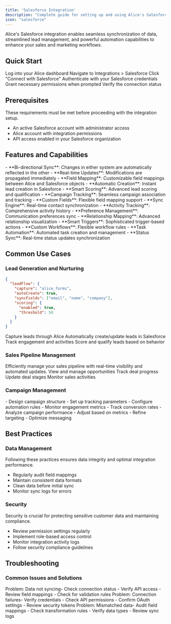 ```yaml
---
title: 'Salesforce Integration'
description: "Complete guide for setting up and using Alice's Salesforce integration"
icon: "salesforce"
---
```


<Card title="Salesforce Integration" horizontal icon="salesforce" color="#019EDB">
</Card>


<Info>
  Alice's Salesforce integration enables seamless synchronization of data,
  streamlined lead management, and powerful automation capabilities to enhance
  your sales and marketing workflows.
</Info>

## Quick Start

<Steps>
  <Step title="Access Dashboard">Log into your Alice dashboard</Step>
  <Step title="Find Integration">Navigate to Integrations > Salesforce</Step>
  <Step title="Connect">Click "Connect with Salesforce"</Step>
  <Step title="Authenticate">
    Authenticate with your Salesforce credentials
  </Step>
  <Step title="Grant Permissions">
    Grant necessary permissions when prompted
  </Step>
  <Step title="Verify">Verify the connection status</Step>
</Steps>

## Prerequisites

<Warning>
  These requirements must be met before proceeding with the integration setup.
</Warning>

- An active Salesforce account with administrator access
- Alice account with integration permissions
- API access enabled in your Salesforce organization

## Features and Capabilities

<Tabs>
  <Tab title="Data Sync">
    - **Bi-directional Sync**: Changes in either system are automatically reflected in the other
    - **Real-time Updates**: Modifications are propagated immediately
    - **Field Mapping**: Customizable field mappings between Alice and Salesforce objects
  </Tab>

  <Tab title="Lead Management">
    - **Automatic Creation**: Instant lead creation in Salesforce
    - **Smart Scoring**: Advanced lead scoring and qualification
    - **Campaign Tracking**: Seamless campaign association and tracking
    - **Custom Fields**: Flexible field mapping support
  </Tab>

  <Tab title="Contact Management">
    - **Sync Engine**: Real-time contact synchronization
    - **Activity Tracking**: Comprehensive activity history
    - **Preference Management**: Communication preferences sync
    - **Relationship Mapping**: Advanced relationship visualization
  </Tab>

  <Tab title="Automation">
    - **Smart Triggers**: Sophisticated trigger-based actions
    - **Custom Workflows**: Flexible workflow rules
    - **Task Automation**: Automated task creation and management
    - **Status Sync**: Real-time status updates synchronization
  </Tab>
</Tabs>

## Common Use Cases

### Lead Generation and Nurturing

```json
{
  "leadFlow": {
    "capture": "alice_forms",
    "autoCreate": true,
    "syncFields": ["email", "name", "company"],
    "scoring": {
      "enabled": true,
      "threshold": 50
    }
  }
}
```

<Steps>
  <Step title="Capture">Capture leads through Alice</Step>
  <Step title="Sync">Automatically create/update leads in Salesforce</Step>
  <Step title="Track">Track engagement and activities</Step>
  <Step title="Score">Score and qualify leads based on behavior</Step>
</Steps>

### Sales Pipeline Management

<Info>
  Efficiently manage your sales pipeline with real-time visibility and automated
  updates.
</Info>

<Steps>
  <Step title="View">View and manage opportunities</Step>
  <Step title="Track">Track deal progress</Step>
  <Step title="Update">Update deal stages</Step>
  <Step title="Monitor">Monitor sales activities</Step>
</Steps>

### Campaign Management

<Tabs>
  <Tab title="Creation">
    - Design campaign structure - Set up tracking parameters - Configure
    automation rules
  </Tab>

  <Tab title="Tracking">
    - Monitor engagement metrics - Track conversion rates - Analyze campaign
    performance
  </Tab>

  <Tab title="Optimization">
    - Adjust based on metrics - Refine targeting - Optimize messaging
  </Tab>
</Tabs>

## Best Practices

### Data Management

<Warning>
  Following these practices ensures data integrity and optimal integration
  performance.
</Warning>

- Regularly audit field mappings
- Maintain consistent data formats
- Clean data before initial sync
- Monitor sync logs for errors

### Security

<Note>
  Security is crucial for protecting sensitive customer data and maintaining
  compliance.
</Note>

- Review permission settings regularly
- Implement role-based access control
- Monitor integration activity logs
- Follow security compliance guidelines

## Troubleshooting

### Common Issues and Solutions

<Tabs>
  <Tab title="Sync Issues">
    <Warning>Problem: Data not syncing</Warning>- Check connection status -
    Verify API access - Review field mappings - Check for validation rules
  </Tab>

  <Tab title="Authentication">
    <Warning>Problem: Connection failures</Warning>- Verify credentials - Check
    API permissions - Confirm OAuth settings - Review security tokens
  </Tab>

  <Tab title="Data Issues">
    <Warning>Problem: Mismatched data</Warning>- Audit field mappings - Check
    transformation rules - Verify data types - Review sync logs
  </Tab>
</Tabs>